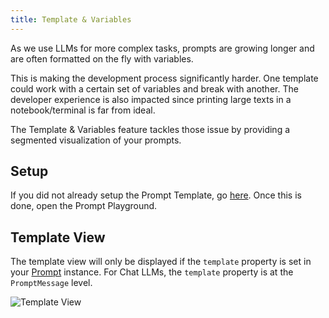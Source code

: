 ```yaml
---
title: Template & Variables
---
```


As we use LLMs for more complex tasks, prompts are growing longer and are often formatted on the fly with variables.

This is making the development process significantly harder. One template could work with a certain set of variables and break with another.
The developer experience is also impacted since printing large texts in a notebook/terminal is far from ideal.

The Template & Variables feature tackles those issue by providing a segmented visualization of your prompts.

## Setup

If you did not already setup the Prompt Template, go [here](/concepts/prompt-playground/setup).
Once this is done, open the Prompt Playground.

## Template View

The template view will only be displayed if the `template` property is set in your [Prompt](/api-reference/prompt) instance. For Chat LLMs, the `template` property is at the `PromptMessage` level.

![Template View](/images/pp-template.png)
